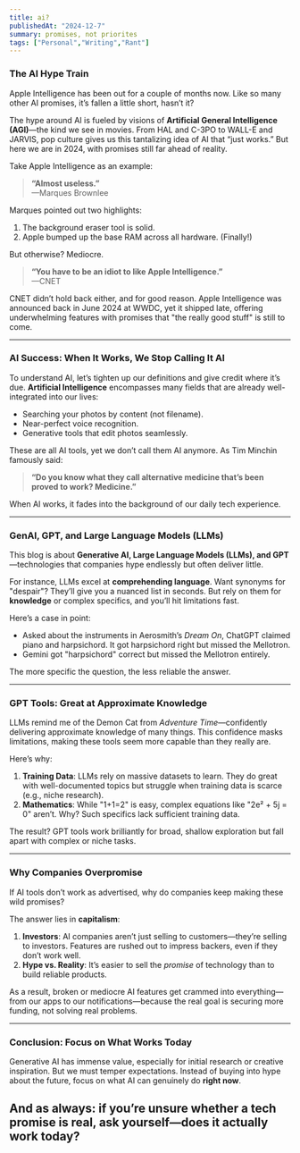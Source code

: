 ```yaml
---
title: ai?
publishedAt: "2024-12-7"
summary: promises, not priorites
tags: ["Personal","Writing","Rant"]
---
```


### The AI Hype Train  

Apple Intelligence has been out for a couple of months now. Like so many other AI promises, it’s fallen a little short, hasn’t it?  

The hype around AI is fueled by visions of **Artificial General Intelligence (AGI)**—the kind we see in movies. From HAL and C-3PO to WALL-E and JARVIS, pop culture gives us this tantalizing idea of AI that “just works.” But here we are in 2024, with promises still far ahead of reality.  

Take Apple Intelligence as an example:  

> **“Almost useless.”**  
> —Marques Brownlee  

Marques pointed out two highlights:  
1. The background eraser tool is solid.  
2. Apple bumped up the base RAM across all hardware. (Finally!)  

But otherwise? Mediocre.  

> **“You have to be an idiot to like Apple Intelligence.”**  
> —CNET  

CNET didn’t hold back either, and for good reason. Apple Intelligence was announced back in June 2024 at WWDC, yet it shipped late, offering underwhelming features with promises that "the really good stuff" is still to come.  

---

### AI Success: When It Works, We Stop Calling It AI  

To understand AI, let’s tighten up our definitions and give credit where it’s due. **Artificial Intelligence** encompasses many fields that are already well-integrated into our lives:  

- Searching your photos by content (not filename).  
- Near-perfect voice recognition.  
- Generative tools that edit photos seamlessly.  

These are all AI tools, yet we don’t call them AI anymore. As Tim Minchin famously said:  

> **“Do you know what they call alternative medicine that’s been proved to work? Medicine.”**  

When AI works, it fades into the background of our daily tech experience.  

---

### GenAI, GPT, and Large Language Models (LLMs)  

This blog is about **Generative AI, Large Language Models (LLMs), and GPT**—technologies that companies hype endlessly but often deliver little.  

For instance, LLMs excel at **comprehending language**. Want synonyms for "despair"? They’ll give you a nuanced list in seconds. But rely on them for **knowledge** or complex specifics, and you’ll hit limitations fast.  

Here’s a case in point:  

- Asked about the instruments in Aerosmith’s *Dream On*, ChatGPT claimed piano and harpsichord. It got harpsichord right but missed the Mellotron.  
- Gemini got "harpsichord" correct but missed the Mellotron entirely.  

The more specific the question, the less reliable the answer.  

---

### GPT Tools: Great at Approximate Knowledge  

LLMs remind me of the Demon Cat from *Adventure Time*—confidently delivering approximate knowledge of many things. This confidence masks limitations, making these tools seem more capable than they really are.  

Here’s why:  

1. **Training Data**: LLMs rely on massive datasets to learn. They do great with well-documented topics but struggle when training data is scarce (e.g., niche research).  
2. **Mathematics**: While "1+1=2" is easy, complex equations like "2e² + 5j = 0" aren’t. Why? Such specifics lack sufficient training data.  

The result? GPT tools work brilliantly for broad, shallow exploration but fall apart with complex or niche tasks.  

---

### Why Companies Overpromise  

If AI tools don’t work as advertised, why do companies keep making these wild promises?  

The answer lies in **capitalism**:  

1. **Investors**: AI companies aren’t just selling to customers—they’re selling to investors. Features are rushed out to impress backers, even if they don’t work well.  
2. **Hype vs. Reality**: It’s easier to sell the *promise* of technology than to build reliable products.  

As a result, broken or mediocre AI features get crammed into everything—from our apps to our notifications—because the real goal is securing more funding, not solving real problems.  

---

### Conclusion: Focus on What Works Today  

Generative AI has immense value, especially for initial research or creative inspiration. But we must temper expectations. Instead of buying into hype about the future, focus on what AI can genuinely do **right now**.  

And as always: if you’re unsure whether a tech promise is real, ask yourself—does it actually work today?  
---  
